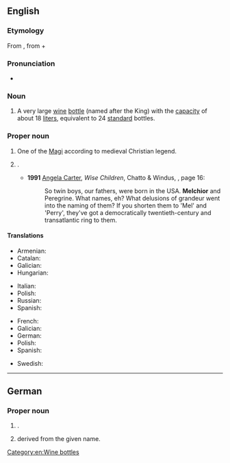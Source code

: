 {{also|melchior}}
==English==
{{rfc|en|Is in the category 'English male given names from Old Persian' but the etymology provided indicates Hebrew origin only}}

===Etymology===
From {{der|en|he|מלכיאור||king of light}}, from {{m|he|מלך||king}} + {{m|he|אור||light}}

===Pronunciation===
* {{IPA|en|/ˈmɛl.ki.ɔː(ɹ)/}}

===Noun===
{{en-noun}}

# A very large [[wine]] [[bottle]] (named after the King) with the [[capacity]] of about 18 [[liter]]s, equivalent to 24 [[standard]] bottles.

===Proper noun===
{{en-proper noun}}

# One of the [[Magi]] according to medieval Christian legend.
# {{qualifier|rather rare}} {{given name|en|male|from=Old Persian}}.
#* '''1991''' [[w:Angela Carter|Angela Carter]], ''Wise Children'', Chatto & Windus, {{ISBN|0701133546}}, page 16:
#*: So twin boys, our fathers, were born in the USA. '''Melchior''' and Peregrine. What names, eh? What delusions of grandeur went into the naming of them? If you shorten them to 'Mel' and 'Perry', they've got a democratically twentieth-century and transatlantic ring to them.

====Translations====
{{trans-top|one of the Magi}}
* Armenian: {{t|hy|Մելքոն|sc=Armn}}
* Catalan: {{t+|ca|Melcior}}
* Galician: {{t+|gl|Melchor|m}}
* Hungarian: {{t+|hu|Menyhért}}
{{trans-mid}}
* Italian: {{t+|it|Melchiorre|m}}
* Polish: {{t+|pl|Melchior|m}}
* Russian: {{t+|ru|Мельхио́р}}
* Spanish: {{t+|es|Melchor|m}}
{{trans-bottom}}

{{trans-top|male given name}}
* French: {{t+|fr|Melchior|m}}
* Galician: {{t+|gl|Melchor|m}}
* German: {{t|de|Melchior}}
* Polish: {{t+|pl|Melchior|m}}
* Spanish: {{t+|es|Melchor|m}}
{{trans-mid}}
* Swedish: {{t+|sv|Melker}}
{{trans-bottom}}

[[Category:en:Wine bottles]]

----

==German==

===Proper noun===
{{head|de|proper noun}}

# {{given name|de|male|eq=Melchior}}.
# {{surname|de|from=given names|nodot=1}} derived from the given name.